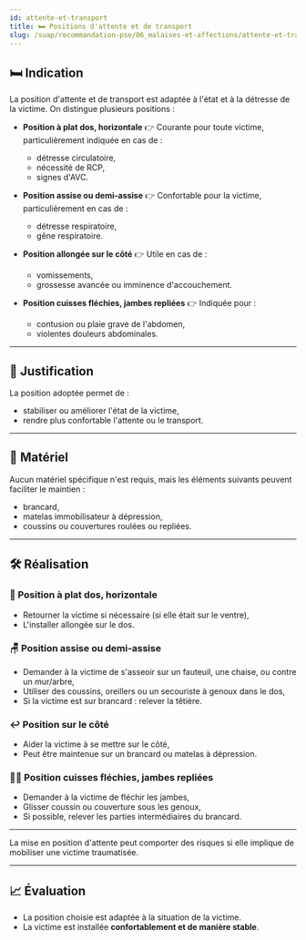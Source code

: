 ---
id: attente-et-transport
title: 🛏️ Positions d'attente et de transport
slug: /suap/recommandation-pse/06_malaises-et-affections/attente-et-transport
---


## 🛏️ Indication

La position d'attente et de transport est adaptée à l'état et à la détresse de la victime.
On distingue plusieurs positions :

- **Position à plat dos, horizontale**
  👉 Courante pour toute victime, particulièrement indiquée en cas de :
  - détresse circulatoire,
  - nécessité de RCP,
  - signes d'AVC.

- **Position assise ou demi-assise**
  👉 Confortable pour la victime, particulièrement en cas de :
  - détresse respiratoire,
  - gêne respiratoire.

- **Position allongée sur le côté**
  👉 Utile en cas de :
  - vomissements,
  - grossesse avancée ou imminence d'accouchement.

- **Position cuisses fléchies, jambes repliées**
  👉 Indiquée pour :
  - contusion ou plaie grave de l'abdomen,
  - violentes douleurs abdominales.

---

## 🧠 Justification

La position adoptée permet de :

- stabiliser ou améliorer l'état de la victime,
- rendre plus confortable l'attente ou le transport.

---

## 🧰 Matériel

Aucun matériel spécifique n'est requis, mais les éléments suivants peuvent faciliter le maintien :

- brancard,
- matelas immobilisateur à dépression,
- coussins ou couvertures roulées ou repliées.

---

## 🛠️ Réalisation

### 🛌 Position à plat dos, horizontale

- Retourner la victime si nécessaire (si elle était sur le ventre),
- L'installer allongée sur le dos.

### 🪑 Position assise ou demi-assise

- Demander à la victime de s'asseoir sur un fauteuil, une chaise, ou contre un mur/arbre,
- Utiliser des coussins, oreillers ou un secouriste à genoux dans le dos,
- Si la victime est sur brancard : relever la têtière.

### ↩️ Position sur le côté

- Aider la victime à se mettre sur le côté,
- Peut être maintenue sur un brancard ou matelas à dépression.

### 🧎‍♂️ Position cuisses fléchies, jambes repliées

- Demander à la victime de fléchir les jambes,
- Glisser coussin ou couverture sous les genoux,
- Si possible, relever les parties intermédiaires du brancard.

---

<Admonition type="warning" title="⚠️ Risques">
La mise en position d'attente peut comporter des risques si elle implique de mobiliser une victime traumatisée.
</Admonition>

---

## 📈 Évaluation

- La position choisie est adaptée à la situation de la victime.
- La victime est installée **confortablement et de manière stable**.

